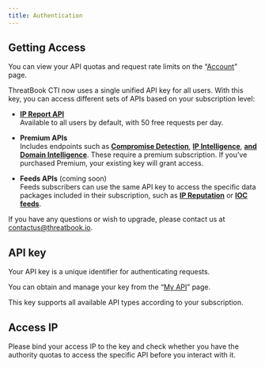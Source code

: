 ```yaml
---
title: Authentication
---
```

## Getting Access

You can view your API quotas and request rate limits on the “[Account](https://threatbook.io/account)” page.

ThreatBook CTI now uses a single unified API key for all users. With this key, you can access different sets of APIs based on your subscription level:

- [**IP Report API**](/api-reference/enrichment/ip-report)\
  Available to all users by default, with 50 free requests per day.
  
- **Premium APIs**\
  Includes endpoints such as [**Compromise Detection**](/api-reference/enrichment/compromise-detection), [**IP Intelligence**](/api-reference/enrichment/ip-intelligence), [**and Domain Intelligence**](/api-reference/enrichment/domain-intelligence). These require a premium subscription. If you’ve purchased Premium, your existing key will grant access.
  
- **Feeds APIs** (coming soon)\
  Feeds subscribers can use the same API key to access the specific data packages included in their subscription, such as [**IP Reputation**](/api-reference/feeds/ip-reputation) or [**IOC feeds**](/api-reference/feeds/ioc).

If you have any questions or wish to upgrade, please contact us at [contactus@threatbook.io](mailto:contactus@threatbook.io).


## API key

Your API key is a unique identifier for authenticating requests.

You can obtain and manage your key from the “[My API](https://threatbook.io/my-api)” page.

This key supports all available API types according to your subscription.


## Access IP

Please bind your access IP to the key and check whether you have the authority quotas to access the specific API before you interact with it.